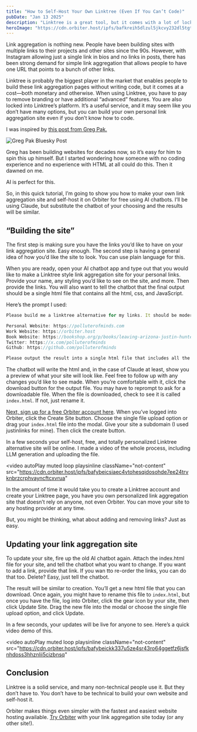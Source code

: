 ```yaml
---
title: "How to Self-Host Your Own Linktree (Even If You Can’t Code)"
pubDate: "Jan 13 2025"
description: "Linktree is a great tool, but it comes with a lot of lock-in and bloat. You can self-host your own version without knowing how to code."
heroImage: "https://cdn.orbiter.host/ipfs/bafkreih5dlzul5jkcvy232dl5tgtwoks5arlkpvvtsbpxhkjjy5hxlxzci"
---
```


Link aggregation is nothing new. People have been building sites with multiple links to their projects and other sites since the 90s. However, with Instagram allowing just a single link in bios and no links in posts, there has been strong demand for simple link aggregation that allows people to have one URL that points to a bunch of other links. 

Linktree is probably the biggest player in the market that enables people to build these link aggregation pages without writing code, but it comes at a cost—both monetary and otherwise. When using Linktree, you have to pay to remove branding or have additional “advanced” features. You are also locked into Linktree’s platform. It’s a useful service, and it may seem like you don’t have many options, but you can build your own personal link aggregation site even if you don’t know how to code. 

I was inspired by [this post from Greg Pak.](https://bsky.app/profile/gregpak.net/post/3lfhwdb3nps24) 

![Greg Pak Bluesky Post](https://cdn.orbiter.host/ipfs/bafkreiefufsrwmk4ktfmqaq6ode6mz4pcol4i2dvkw2zsfka35i57xmaoi)

Greg has been building websites for decades now, so it’s easy for him to spin this up himself. But I started wondering how someone with no coding experience and no experience with HTML at all could do this. Then it dawned on me. 

AI is perfect for this. 

So, in this quick tutorial, I’m going to show you how to make your own link aggregation site and self-host it on Orbiter for free using AI chatbots. I’ll be using Claude, but substitute the chatbot of your choosing and the results will be similar. 

## “Building the site”

The first step is making sure you have the links you’d like to have on your link aggregation site. Easy enough. The second step is having a general idea of how you’d like the site to look. You can use plain language for this. 

When you are ready, open your AI chatbot app and type out that you would like to make a Linktree style link aggregation site for your personal links. Provide your name, any styling you’d like to see on the site, and more. Then provide the links. You will also want to tell the chatbot that the final output should be a single html file that contains all the html, css, and JavaScript. 

Here’s the prompt I used: 

```jsx
Please build me a linktree alternative for my links. It should be modern and responsive. No images. My name is Justin Hunter, and here are my links: 

Personal Website: https://polluterofminds.com
Work Website: https://orbiter.host 
Book Website: https://bookshop.org/p/books/leaving-arizona-justin-hunter/14825776?ean=9781952050022 
Twitter: https://x.com/polluterofminds
Github: https://github.com/polluterofminds 

Please output the result into a single html file that includes all the html, css, and js. The file should be called index.html.
```

The chatbot will write the html and, in the case of Claude at least, show you a preview of what your site will look like. Feel free to follow up with any changes you’d like to see made. When you’re comfortable with it, click the download button for the output file. You may have to reprompt to ask for a downloadable file. When the file is downloaded, check to see it is called `index.html`. If not, just rename it. 

[Next, sign up for a free Orbiter account here](https://orbiter.host/pricing). When you’ve logged into Orbiter, click the Create Site button. Choose the single file upload option or drag your `index.html` file into the modal. Give your site a subdomain (I used justinlinks for mine). Then click the create button. 

In a few seconds your self-host, free, and totally personalized Linktree alternative site will be online. I made a video of the whole process, including LLM generation and uploading the file. 

<video
  autoPlay
  muted
  loop
  playsinline
  className="not-content"
  src="https://cdn.orbiter.host/ipfs/bafybeicsiaec4vtohesqidosohde7ee24trvknbrzcrphvayncftcxvrua"
></video>

In the amount of time it would take you to create a Linktree account and create your Linktree page, you have you own personalized link aggregation site that doesn’t rely on anyone, not even Orbiter. You can move your site to any hosting provider at any time. 

But, you might be thinking, what about adding and removing links? Just as easy. 

## Updating your link aggregation site

To update your site, fire up the old AI chatbot again. Attach the index.html file for your site, and tell the chatbot what you want to change. If you want to add a link, provide that link. If you wan tto re-order the links, you can do that too. Delete? Easy, just tell the chatbot. 

The result will be similar to creation. You’ll get a new html file that you can download. Once again, you might have to rename this file to `index.html`, but once you have the file, log into Orbiter, click the gear icon by your site, then click Update Site. Drag the new file into the modal or choose the single file upload option, and click Update. 

In a few seconds, your updates will be live for anyone to see. Here’s a quick video demo of this. 

<video
  autoPlay
  muted
  loop
  playsinline
  className="not-content"
  src="https://cdn.orbiter.host/ipfs/bafybeickk337u5ze4sr43ro64ggetfz6jsfknhdoss3hhznlii5cizbnsq"
></video>

## Conclusion

Linktree is a solid service, and many non-technical people use it. But they don’t have to. You don’t have to be technical to build your own website and self-host it. 

Orbiter makes things even simpler with the fastest and easiest website hosting available. [Try Orbiter](https://orbiter.host) with your link aggregation site today (or any other site!).